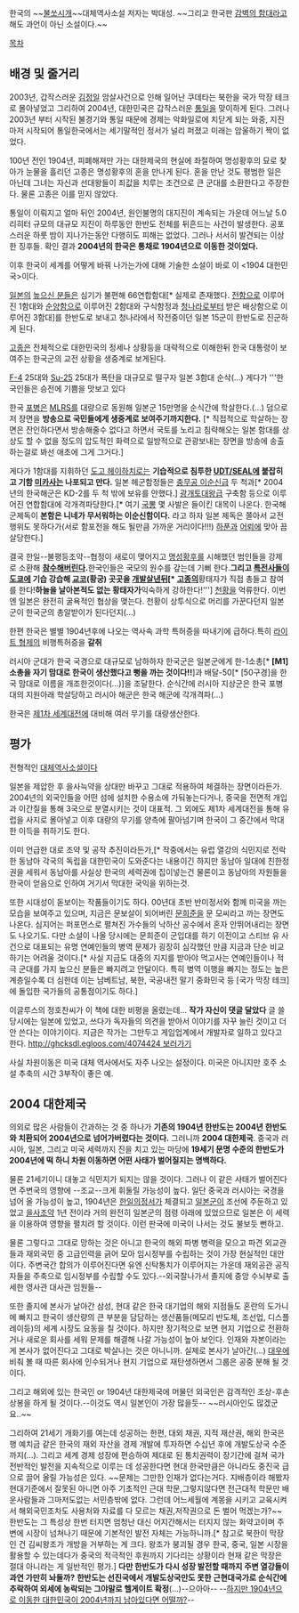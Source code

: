 한국의 ~~[[불쏘시개]]~~대체역사소설 저자는 박대성.
~~그리고 한국판 [[감벽의 함대]]라고 해도 과언이 아닌 소설이다.~~


[[목차]]
== 배경 및 줄거리 ==
2003년, 갑작스러운 [[김정일]] 암살사건으로 인해 일어난 쿠데타는 북한을 국가 막장 테크로 몰아넣었고 그리하여 2004년, 대한민국은 갑작스러운 [[통일]]을 맞이하게 된다. 그러나 2003년 부터 시작된 불경기와 통일 때문에 경제는 악화일로에 치닫게 되는 와중, 지진마저 시작되어 통일한국에서는 세기말적인 정서가 널리 퍼졌고 미래는 암울하기 짝이 없었다.

100년 전인 1904년, 피폐해져만 가는 대한제국의 현실에 좌절하여 명성황후의 묘로 찾아가 눈물을 흘리던 고종은 명성황후의 혼을 만나게 된다. 혼을 만난 것도 평범한 일은 아닌데 그녀는 자신과 선대왕들이 죄값을 치루는 조건으로 큰 군대를 소환한다고 주장한다. 물론 고종은 이를 믿지 않았다. 

통일이 이뤄지고 얼마 뒤인 2004년, 원인불명의 대지진이 계속되는 가운데 어느날 5.0리히터 규모의 대규모 지진이 하루동안 한반도 전체를 뒤흔드는 사건이 발생한다. 공포스러운 하룻 밤이 지나가는동안 다행히도 피해는 없었다. 그러나 서서히 발견되는 이상한 징후들. 확인 결과 '''2004년의 한국은 통채로 1904년으로 이동한 것이었다.''' 

이후 한국이 세계를 어떻게 바꿔 나가는가에 대해 기술한 소설이 바로 이 <1904 대한민국>이다.

[[일본]]의 [[높으신 분]]들은 심기가 불편해 66연합함대[* 실제로 존재했다. [[전함]]으로 이루어진 1함대와 [[순양함]]으로 이루어진 2함대와 구식함정과 [[청나라]]로부터 받은 배상함으로 이루어진 3함대]를 한반도로 보내고 청나라에서 작전중이던 일본 15군이 한반도로 진군하게 된다.

[[고종]]은 전체적으로 대한민국의 정세나 상황등을 대략적으로 이해한뒤 한국 대통령이 보여주는 한국군의 교전 상황을 생중계로 보게된다.

[[F-4]] 25대와 [[Su-25]] 25대가 폭탄을 대규모로 떨구자 일본 3함대 순삭(...) 게다가 '''한국인들은 승전에 기쁨을 맛보고 있다 

한국 [[포병]]은 [[MLRS]]를 대량으로 동원해 일본군 15만명을 순식간에 학살한다.(...) 덤으로 저 장면을 '''방송으로 국민들에게 생중계로 보여주기까지한다.''' [* 직접적으로 학살하는 장면은 잔인하다면서 방송해줄수 없다고 하면서 국토를 노리고 침략해오는 일본 함대를 상상도 할 수 없을 정도의 압도적인 화력으로 일방적으로 관광보내는 장면을 방송에 송출하는걸로 봐선 애초에 그게 그거다.] 

게다가 1함대를 지휘하던 [[도고 헤이하치로]]는 '''기습적으로 침투한 [[해군 특수전전단|UDT/SEAL]]에 붙잡히고 기함 [[미카사]]는 나포되고 만다.''' 일본 헤군함정들은 [[충무공 이순신급]] 두 척과[* 2004년의 한국해군은 KD-2를 두 척 밖에 보유를 안했다.] [[광개토대왕급]] 구축함 등으로 이루어진 연합함대에 각개격파당한다.[* 여기 [[국뽕]] 몇 사발은 들이킨 대목이 나온다. 한국해군제독이 '''본함은 니네가 무서워하는 이순신함이다.''' 라고 하자 일본 제독은 쫄아서 교전 행위도 못하다가(서로 함포전을 해도 될만큼 가까운 거리이다!!!) [[하푼]]과 [[어뢰]]에 맞아 끔살당한다.] 

결국 한일--불평등조약--협정이 새로이 맺어지고 [[명성황후]]를 시해했던 범인들을 강제로 소환해 '''[[참수]]해버린다.'''한국인들은 국모의 원수를 갚는데 기뻐 한다.''' 그리고 [[육군 특수전사령부|특전사]]들이 [[도쿄]]에 기습 강습해 [[교코]](황궁) 곳곳을 [[개발살]]낸뒤[* [[고종]]의 '''황태자가 직접 총들고 참여를 한다!''' 하늘을 날아본적도 없는 황태자가 '''익숙하게 강하한다!'''] [[천황]]을 억류한다. 이번엔 일본은 완전히 굴욕적인 협상을 맺는다. 천황이 상투식으로 머리를 가꾼다던지 일본군이 한국군의 총알받이가 된다던지(...) 

한편 한국은 별별 1904년후에 나오는 역사속 과학 특허증을 따내기에 급하다.특히 [[라이트 형제]]의 비행특허증을 '''갈취'''

러시아 군대가 한국 국경으로 대규모로 남하하자 한국군은 일본군에게 한-1소총[* '''[M1]소총을 자기 맘대로 한국이 생산했다고 뻥을 까는 것이다!!''']과 배달-50[* [50구경]을 한국 맘대로 이름을 개조한것이다(...)]을 조달한다. 순식간에 러시아 지상군은 한국 포병대의 지원아래 학살당하고 러시아 해군은 한국 해군에 각개격파(...)

한국은 [[제1차 세계대전]]에 대비해 여러 무기를 대량생산한다.

== 평가 ==
전형적인 [[대체역사소설]]이다

일본을 제압한 후 을사늑약을 상대만 바꾸고 그대로 적용하여 체결하는 장면이라든가. 2004년의 외국인들을 어떤 섬에 설치한 수용소에 가둬놓는다거나, 중국을 전면적 개입과 이간질을 통해 3국으로 분열시키는 것이 대표적. 그 외에도 제1차 세계대전을 통해 유럽을 사지로 몰아넣고 이후 대량의 무기를 양측에 팔아넘기며 한국이 그 중간에서 막대한 이득을 취하기도 한다.

이미 언급한 대로 조약 및 공작 추진이라든가,[* 작중에서는 유럽 열강의 식민지로 전락한 동남아 각국의 독립을 대한민국이 도와준다는 내용이긴 하지만 동남아 일대에 친한정권을 세워서 동남아를 사실상 한국의 세력권에 집이넣는건 물론이고 동남아의 자원들을 한국이 얻음으로 인하여 거기서 막대한 국익을 위하는것. 

또한 시대성이 돋보이는 작품들이기도 하다. 00년대 초반 반미정서와 함께 미국을 까는 모습을 보여주고 있으며, 지금은 문보살이 되어버린 [[문희준]]을 문 모씨라고 까는 장면도 나온다. 심지어는 퍼포먼스로 펼쳐진 가수들의 낙하산 공수에서 혼자 안뛰어내리는 장면도 나오기도. 다만 소설이 나올 당시에는 문희준이 군입대를 하기 이전이고 스티브 유 사건으로 대표되는 유명 연예인들의 병역 문제가 굉장히 심각했던 만큼 지금과 단순 비교하기는 어려울 것이다.[* 사실 지금도 대중의 지지를 받아야 먹고사는 연예인들이나 적극 군대를 가지 높으신 분들은 빠지려고 안달이다. 특히 병역 이행을 빠지는 정도는 높은 계층일수록 더 심한데 이는 남베트남, 북한, 국공내전 말기 중화민국 등 [국가 막장 테크]에 돌입한 국가들의 공통점이기도 하다.] 

이글루스의 정호찬씨가 이 책에 대한 비평을 올렸는데... '''작가 자신이 댓글 달았다''' 글 쓸 당시에는 일본에 있었고, 쓰다가 독자들의 의견을 받아서 이야기를 자꾸 늘린 것이고 더 안 쓴다는 이야기이다. 지금은 작가는 그만두고 게임업계에서 개발자로 일하고 있다고 한다. [[http://ghcksdl.egloos.com/4074424 보러가기]]

사실 차원이동은 미국 대체 역사에서도 자주 나오는 설정이다. 미국은 아니지만 호주 소설 추축의 시간 3부작이 좋은 예.

== 2004 대한제국 ==

의외로 많은 사람들이 간과하는 것 중 하나가 '''기존의 1904년 한반도는 2004년 한반도와 치환되어 2004년으로 넘어가버렸다는 것이다.''' 그러니까 '''2004 대한제국'''. 중국과 러시아, 일본, 그리고 미국 세력까지 진을 치고 있는 마당에 '''19세기 문명 수준의 한반도가 2004년에 떡 하니 차원 이동하면 어떤 사태가 벌어질지는 명백하다.''' 

물론 21세기이니 대놓고 식민지가 되지는 않을 것이다. 그러나 이 같은 사태가 벌어진다면 주변국의 영향에 --조교--크게 휘둘릴 가능성이 높다. 일단 중국과 러시아는 국경을 넘어 올 가능성이 높고, 1904년은 [[한일의정서]]가 체결되고 [[일본군]]이 조선에 주둔하고 있었고 [[을사조약]] 1년 전이라 거의 완전히 일본군의 점령 아래에 있었으므로 일본은 이 세력을 이용하여 영향을 펼치려 할 것이다. 이런 판국에 미국이 나서는 것도 불보듯 뻔하고.

물론 그렇다고 그대로 망하는 것은 아니고 한국의 해외 파병 병력을 모으고 파견 외교관들과 재외국민 중 고급인력을 긁어 모아 임시정부를 수립하는 것이 가장 현실적인 대안이다. 주변국간 합의가 이루어진다면 유엔 신탁통치가 이루어지는 가운데  재외공관 공직자들을 주축으로 임시정부를 수립할 수도 있다.--외국잘나가서 졸지에 중앙 수뇌부로 출세한 영사관 대사관 임원들--

또한 졸지에 본사가 날아간 삼성, 현대 같은 한국 대기업의 해외 지점들도 혼란의 도가니에 빠지고 한국이 생산량의 큰 부분을 담담하는 생산품들(메모리 반도체, 조선업, 디스플레이등)의 세계 시장도 요동을 칠 것이다. 하지만 장기적으로 보면 현지 기업으로 전환하거나 새로운 회사를 세워 문제를 해결해 나갈 가능성이 높아 보인다. 인재와 자본이라는 게 본사가 없어진다고 그대로 박살나는 것은 아니니까. 실제로 본사가 날아간(...) [[대우]]에 비춰 볼 때 따른 회사에 인수되거나 현지 기업으로 재탄생하면서 그룹은 공중 분해 될 것이다.

그리고 해외에 있는 한국인 or 1904년 대한제국에 머물던 외국인은 감격적인 조상-후손 상봉을 하게 될 것이다.--이것도 역시 일본인이 가장 많을듯-- ~~러시아인도 많겠군요..~~

그리하여 21세기 개화기를 여는데 성공하는 한편, 대외 채권, 지적 재산권, 해외 한국은행 예치금 같은 한국의 재외 자산을 경제 개발에 투자하면 수십년 후에 개발도상국 수준까지(...). 그리고 세계 경제 성장에 편승하여 제대로 된 통치권력이 장기간에 걸쳐 국가 전반적인 발전을 지속적으로 이루는 데 성공한다면 현대 한국만큼은 아니라도 중진국 급으로 끌어 올릴 가능성은 있다. ~~문제는 그만한 인재가 없다는거다. 지배층이라 해봤자 현대기준에서 잘못된 아니면 아주 기초적인 근대 학문,그렇지않다면 전근대적 학문만 배운사람들과 그마저도없는 서민층밖에 없다. 그런데 어느세월에 계몽을 시키고 교육시켜서 해외국민조차도 사용처와 자료를 다 모르는  채권,저작권으로 돈 벌어 먹겠는가?~~ 한반도는 그 특성상 한번 터지면 엄청난 대신 어지간해서는 터지지 않는 화약고이며 주변에 시장이 넘쳐나기 때문에 기본적인 발전 자체는 가능하니까.[* 참고로 북한이 막장인 건 김씨왕조가 개방을 거부하는 게 크다. 왕조가 붕괴될 경우 한국, 중국, 일본 시장을 활용할 수 있는데다가 중국의 적극적인 후원까지 기다리는 상황이라 현재 같은 막장은 절대 아니라는 게 일반적인 평가.] '''다만 한반도가 다시 성장 발전할 때까지 주변 열강들이 과연 가만히 놔둘까?''' '''한반도는 선진국에서 개발도상국만도 못한 근현대국가로 순식간에 추락하여 외세에 농락되는 그야말로 헬게이트 확정'''(...)--으아아-- --[[드라군 놀이|하지만 1904년으로 이동한 대한민국이 2004년까지 남아있다면 어떨까?]]--


